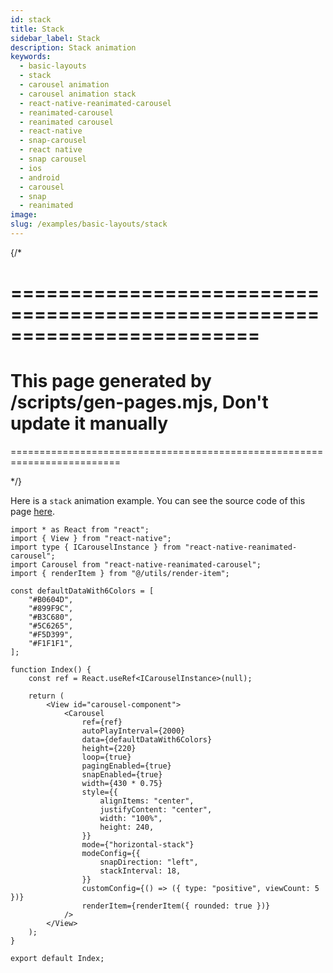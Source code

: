 ```yaml
---
id: stack
title: Stack
sidebar_label: Stack
description: Stack animation
keywords:
  - basic-layouts
  - stack
  - carousel animation
  - carousel animation stack
  - react-native-reanimated-carousel
  - reanimated-carousel
  - reanimated carousel
  - react-native
  - snap-carousel
  - react native
  - snap carousel
  - ios
  - android
  - carousel
  - snap
  - reanimated
image:
slug: /examples/basic-layouts/stack
---
```


{/* 

=========================================================================
=========================================================================
This page generated by /scripts/gen-pages.mjs, Don't update it manually 
=========================================================================
=========================================================================

*/}

Here is a `stack` animation example. You can see the source code of this page [here](http://localhost:8002/app/app/demos/stack/index.tsx).


<Page pagePath='/demos/basic-layouts/stack' />

```tsx copy
import * as React from "react";
import { View } from "react-native";
import type { ICarouselInstance } from "react-native-reanimated-carousel";
import Carousel from "react-native-reanimated-carousel";
import { renderItem } from "@/utils/render-item";

const defaultDataWith6Colors = [
	"#B0604D",
	"#899F9C",
	"#B3C680",
	"#5C6265",
	"#F5D399",
	"#F1F1F1",
];

function Index() {
	const ref = React.useRef<ICarouselInstance>(null);

	return (
		<View id="carousel-component">
			<Carousel
				ref={ref}
				autoPlayInterval={2000}
				data={defaultDataWith6Colors}
				height={220}
				loop={true}
				pagingEnabled={true}
				snapEnabled={true}
				width={430 * 0.75}
				style={{
					alignItems: "center",
					justifyContent: "center",
					width: "100%",
					height: 240,
				}}
				mode={"horizontal-stack"}
				modeConfig={{
					snapDirection: "left",
					stackInterval: 18,
				}}
				customConfig={() => ({ type: "positive", viewCount: 5 })}
				renderItem={renderItem({ rounded: true })}
			/>
		</View>
	);
}

export default Index;

```